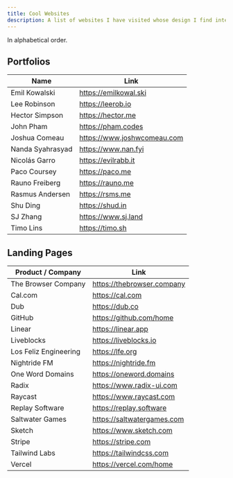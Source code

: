 ```yaml
---
title: Cool Websites
description: A list of websites I have visited whose design I find interesting
---
```


In alphabetical order.

## Portfolios

| Name             | Link                        |
| ---------------- | --------------------------- |
| Emil Kowalski    | https://emilkowal.ski       |
| Lee Robinson     | https://leerob.io           |
| Hector Simpson   | https://hector.me           |
| John Pham        | https://pham.codes          |
| Joshua Comeau    | https://www.joshwcomeau.com |
| Nanda Syahrasyad | https://www.nan.fyi         |
| Nicolás Garro    | https://evilrabb.it         |
| Paco Coursey     | https://paco.me             |
| Rauno Freiberg   | https://rauno.me            |
| Rasmus Andersen  | https://rsms.me             |
| Shu Ding         | https://shud.in             |
| SJ Zhang         | https://www.sj.land         |
| Timo Lins        | https://timo.sh             |

## Landing Pages

| Product / Company     | Link                       |
| --------------------- | -------------------------- |
| The Browser Company   | https://thebrowser.company |
| Cal.com               | https://cal.com            |
| Dub                   | https://dub.co             |
| GitHub                | https://github.com/home    |
| Linear                | https://linear.app         |
| Liveblocks            | https://liveblocks.io      |
| Los Feliz Engineering | https://lfe.org            |
| Nightride FM          | https://nightride.fm       |
| One Word Domains      | https://oneword.domains    |
| Radix                 | https://www.radix-ui.com   |
| Raycast               | https://www.raycast.com    |
| Replay Software       | https://replay.software    |
| Saltwater Games       | https://saltwatergames.com |
| Sketch                | https://www.sketch.com     |
| Stripe                | https://stripe.com         |
| Tailwind Labs         | https://tailwindcss.com    |
| Vercel                | https://vercel.com/home    |
